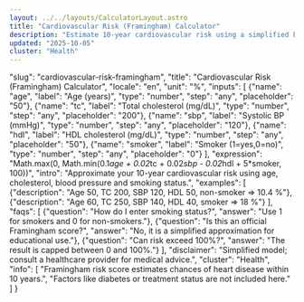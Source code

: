 ```yaml
---
layout: ../../layouts/CalculatorLayout.astro
title: "Cardiovascular Risk (Framingham) Calculator"
description: "Estimate 10-year cardiovascular risk using a simplified Framingham equation."
updated: "2025-10-05"
cluster: "Health"
---
```


  "slug": "cardiovascular-risk-framingham",
  "title": "Cardiovascular Risk (Framingham) Calculator",
  "locale": "en",
  "unit": "%",
  "inputs": [
    {"name": "age", "label": "Age (years)", "type": "number", "step": "any", "placeholder": "50"},
    {"name": "tc", "label": "Total cholesterol (mg/dL)", "type": "number", "step": "any", "placeholder": "200"},
    {"name": "sbp", "label": "Systolic BP (mmHg)", "type": "number", "step": "any", "placeholder": "120"},
    {"name": "hdl", "label": "HDL cholesterol (mg/dL)", "type": "number", "step": "any", "placeholder": "50"},
    {"name": "smoker", "label": "Smoker (1=yes,0=no)", "type": "number", "step": "any", "placeholder": "0"}
  ],
  "expression": "Math.max(0, Math.min(0.1*age + 0.02*tc + 0.02*sbp - 0.02*hdl + 5*smoker, 100))",
  "intro": "Approximate your 10-year cardiovascular risk using age, cholesterol, blood pressure and smoking status.",
  "examples": [
    {"description": "Age 50, TC 200, SBP 120, HDL 50, non-smoker ⇒ 10.4 %"},
    {"description": "Age 60, TC 250, SBP 140, HDL 40, smoker ⇒ 18 %"}
  ],
  "faqs": [
    {"question": "How do I enter smoking status?", "answer": "Use 1 for smokers and 0 for non-smokers."},
    {"question": "Is this an official Framingham score?", "answer": "No, it is a simplified approximation for educational use."},
    {"question": "Can risk exceed 100%?", "answer": "The result is capped between 0 and 100%."}
  ],
  "disclaimer": "Simplified model; consult a healthcare provider for medical advice.",
  "cluster": "Health",
  "info": [
    "Framingham risk score estimates chances of heart disease within 10 years.",
    "Factors like diabetes or treatment status are not included here."
  ]
}

<Calculator schema={schema} />
